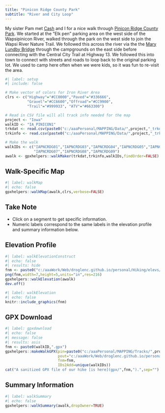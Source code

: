 ```yaml
---
title: "Pinicon Ridge County Park"
subtitle: "River and City Loop"
---
```


My sister Pam met [Cash](../shelties.html#cash) and I for a nice walk through [Pinicon Ridge County Park](https://www.linncountyiowa.gov/965/Pinicon-Ridge-Park). We started at the "Elk pen" parking area on the west side of the Wapsipinicon River, walked through the park on the west side to join the Wapsi River Nature Trail. We followed this across the river via the the [Mary Lundby Bridge](https://www.news8000.com/news/iowa-news/pedestrian-bridge-at-park-honors-former-legislator/article_f297674d-0d02-51de-baee-b7246fbe81dd.html) through the campgrounds on the east side before connecting with the Central City Trail at Highway 13. We followed this into town to connect with streets and roads to loop back to the original parking lot. We used to camp here often when we were kids, so it was fun to re-visit the area.

```r
#| label: setup
#| include: false

# Make vector of colors for Iron River Area
clrs <- c("Highway"="#CC0000","Paved"="#336666",
          "Gravel"="#CC6600","Offroad"="#CC9900",
          "Trail"="#999933", "ATV"="#663300")

# Read in CSV file will all track info needed for the map
project <- "Iowa"
walkID <- "IA_PINICON1"
trkdat <- read.csv(paste0("c:/aaaPersonal/MAPPING/Data/",project,"_trkdat.csv"))
trkinfo <- read.csv(paste0("c:/aaaPersonal/MAPPING/Data/",project,"_trkinfo.csv"))

# Make the walk
walkIDs <- c("IAPNCRDG01","IAPNCRDG03","IAPNCRDG04","IAPNCRDG05","IAPNCRDG06",
             "IAPNCRDG07","IAPNCRDG08","IAPNCRDG09")
awalk <- gpxhelpers::walkMaker(trkdat,trkinfo,walkIDs,findOrder=FALSE)
```

## Walk-Specific Map
```r
#| label: walkMap
#| echo: false
gpxhelpers::walkMap(awalk,clrs,verbose=FALSE)
```

:::{.callout-note appearance="simple"}
## Take Note
- Click on a segment to get specific information.
- Numeric labels correspond to the same labels in the elevation profile and summary information below.
:::

## Elevation Profile
```r
#| label: walkElevationConstruct
#| echo: false
#| results: hide
fnm <- paste0("c:/aaaWork/Web/droglenc.github.io/personal/Hiking/elevs/",walkID,".png") 
png(fnm,width=7,height=5,units="in",res=216)
gpxhelpers::walkElevation(awalk)
dev.off()
```
```r
#| label: walkElevation
#| echo: false
knitr::include_graphics(fnm)
```

## GPX Download
```r
#| label: gpxdownload
#| echo: false
#| message: false
#| results: asis
fnm <- paste0(walkID,".gpx")
gpxhelpers::makeWalkGPX(pin=paste0("c:/aaaPersonal/MAPPING/Tracks/",project),
                        pout="c:/aaaWork/Web/droglenc.github.io/personal/Hiking/gpx",
                        fnm=fnm,
                        IDs2Add=unique(walkIDs))
cat("A sanitized GPX file of our hike [is here](gpx/",fnm,").",sep="")
```

## Summary Information
```r
#| label: walkSummary
#| echo: false
gpxhelpers::walkSummary(awalk,dropOwner=TRUE)
```
